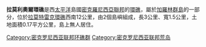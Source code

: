 {{Expand|time=2016-04-18T10:56:08+00:00}}
'''拉莫利奧爾環礁'''是西[[太平洋|太平洋]]島國[[密克羅尼西亞聯邦|密克羅尼西亞聯邦]]的[[環礁|環礁]]，屬於[[加羅林群島|加羅林群島]]的一部分，位於[[拉莫特雷克環礁|拉莫特雷克環礁]]西南12公里，由2個島嶼組成，長3公里、寬1.5公里，土地面積0.17平方公里，島上無人居住。

[[Category:密克罗尼西亚联邦环礁群|Category:密克罗尼西亚联邦环礁群]]
[[Category:密克罗尼西亚联邦荒岛|Category:密克罗尼西亚联邦荒岛]]

{{Micronesia-stub}}